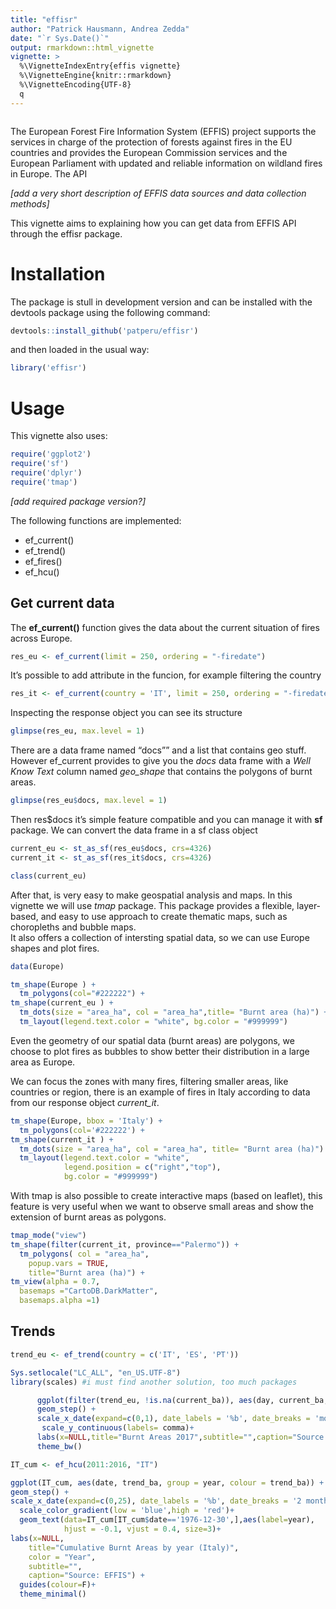 ```yaml
---
title: "effisr"
author: "Patrick Hausmann, Andrea Zedda"
date: "`r Sys.Date()`"
output: rmarkdown::html_vignette
vignette: >
  %\VignetteIndexEntry{effis vignette}
  %\VignetteEngine{knitr::rmarkdown}
  %\VignetteEncoding{UTF-8}
  q
---
```

```r

```


The European Forest Fire Information System (EFFIS) project supports the services in charge of the protection of forests against fires in the EU countries and provides the European Commission services and the European Parliament with updated and reliable information on wildland fires in Europe.
The API 

*[add a very short description of EFFIS data sources and data collection methods]*

This vignette aims to explaining how you can get data from EFFIS API through the effisr package.


# Installation
The package is stull in development version and can be installed with the devtools package using the following command:

```r
devtools::install_github('patperu/effisr')
```

and then loaded in the usual way:

```r
library('effisr')
```

# Usage

This vignette also uses:

```r
require('ggplot2')
require('sf')
require('dplyr')
require('tmap')

```
 *[add required package version?]*

The following functions are implemented:

* ef_current()
* ef_trend()
* ef_fires()
* ef_hcu()



## Get current data

The **ef_current()** function gives the data about the current situation of fires across Europe.

```r
res_eu <- ef_current(limit = 250, ordering = "-firedate")
```

It's possible to add attribute in the funcion, for example filtering the country

```r
res_it <- ef_current(country = 'IT', limit = 250, ordering = "-firedate")
```

Inspecting the response object you can see its structure

```r
glimpse(res_eu, max.level = 1)
```



There are a data frame named "docs"" and a list that contains geo stuff.
However ef_current provides to give you the *docs* data frame with a *Well Know Text* column named *geo_shape* that contains the polygons of burnt areas.

```r
glimpse(res_eu$docs, max.level = 1)
```

Then res$docs it's simple feature compatible and you can manage it with **sf** package.
We can convert the data frame in a sf class object

```r
current_eu <- st_as_sf(res_eu$docs, crs=4326)
current_it <- st_as_sf(res_it$docs, crs=4326)

class(current_eu)
```

After that, is very easy to make geospatial analysis and maps.
In this vignette we will use *tmap* package.
This package provides a flexible, layer-based, and easy to use approach to create thematic maps, such as choropleths and bubble maps. <br>
It also offers a collection of intersting spatial data, so we can use Europe shapes and plot fires.

```r
data(Europe)

tm_shape(Europe ) +
  tm_polygons(col="#222222") +
tm_shape(current_eu ) +
  tm_dots(size = "area_ha", col = "area_ha",title= "Burnt area (ha)") +
  tm_layout(legend.text.color = "white", bg.color = "#999999")
```

Even the geometry of our spatial data (burnt areas) are polygons, we choose to plot fires as bubbles to show better their distribution in a large area as Europe.
<br>

We can focus the zones with many fires, filtering smaller areas, like countries or region, there is an example of fires in Italy according to data from our response object *current_it*.

```r

tm_shape(Europe, bbox = 'Italy') +
  tm_polygons(col='#222222') +
tm_shape(current_it ) +
  tm_dots(size = "area_ha", col = "area_ha", title= "Burnt area (ha)") +
  tm_layout(legend.text.color = "white",
            legend.position = c("right","top"),
            bg.color = "#999999") 
```

With tmap is also possible to create interactive maps (based on leaflet), this feature is very useful when we want to observe small areas and show the extension of burnt areas as polygons.

```r
tmap_mode("view")
tm_shape(filter(current_it, province=="Palermo")) +
  tm_polygons( col = "area_ha", 
    popup.vars = TRUE,
    title="Burnt area (ha)") +
tm_view(alpha = 0.7,
  basemaps ="CartoDB.DarkMatter",
  basemaps.alpha =1)

```

## Trends

```r
trend_eu <- ef_trend(country = c('IT', 'ES', 'PT'))
```

```r
Sys.setlocale("LC_ALL", "en_US.UTF-8")
library(scales) #i must find another solution, too much packages
```


```r
      ggplot(filter(trend_eu, !is.na(current_ba)), aes(day, current_ba, group = country, color = country)) + 
      geom_step() +
      scale_x_date(expand=c(0,1), date_labels = '%b', date_breaks = 'month') +
       scale_y_continuous(labels= comma)+
      labs(x=NULL,title="Burnt Areas 2017",subtitle="",caption="Source: EFFIS") +
      theme_bw()

```

```r
IT_cum <- ef_hcu(2011:2016, "IT")
```


```r
ggplot(IT_cum, aes(date, trend_ba, group = year, colour = trend_ba)) +
geom_step() +
scale_x_date(expand=c(0,25), date_labels = '%b', date_breaks = '2 months') +
  scale_color_gradient(low = 'blue',high = 'red')+
  geom_text(data=IT_cum[IT_cum$date=='1976-12-30',],aes(label=year), 
            hjust = -0.1, vjust = 0.4, size=3)+
labs(x=NULL,
    title="Cumulative Burnt Areas by year (Italy)",
    color = "Year",
    subtitle="",
    caption="Source: EFFIS") +
  guides(colour=F)+
  theme_minimal()
```


